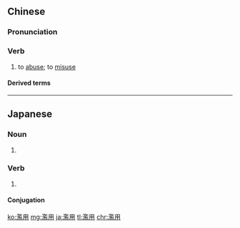 {{also|滥用}}
==Chinese==
{{zh-forms|s=滥用}}

===Pronunciation===
{{zh-pron
|m=lànyòng
|c=laam6 jung6,laam5 jung6
|mn=lām-iōng
|cat=v
}}

===Verb===
{{zh-verb}}

# to [[abuse]]; to [[misuse]]

====Derived terms====
{{zh-der|濫用藥物}}

----

==Japanese==
{{ja-kanjitab|らん|よう|yomi=on}}

===Noun===
{{ja-noun|らんよう}}

# {{alternative form of|乱用|lang=ja}}

===Verb===
{{ja-verb-suru|tr=trans|らんよう}}

# {{alternative form of|乱用|lang=ja}}

====Conjugation====
{{ja-suru|らんよう}}

[[ko:濫用]]
[[mg:濫用]]
[[ja:濫用]]
[[tl:濫用]]
[[chr:濫用]]